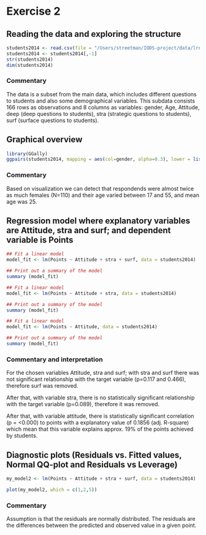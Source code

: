 # Exercise 2


## Reading the data and exploring the structure

```r
students2014 <- read.csv(file = "/Users/streetman/IODS-project/data/lrn14.csv", header = T, sep=",")
students2014 <- students2014[,-1]
str(students2014)
dim(students2014)
```

### Commentary
The data is a subset from the main data, which includes different questions to students and also some demographical variables. This subdata consists 166 rows as observations and 8 columns as variables: gender, Age, Attitude, deep (deep questions to students), stra (strategic questions to students), surf (surface questions to students).



## Graphical overview
```r
library(GGally)
ggpairs(students2014, mapping = aes(col=gender, alpha=0.3), lower = list(combo = wrap("facethist", bins = 20)))
```

### Commentary
Based on visualization we can detect that respondends were almost twice as much females (N=110) and their age varied between 17 and 55, and mean age was 25.



## Regression model where explanatory variables are Attitude, stra and surf; and dependent variable is Points

```r
## Fit a linear model
model_fit <- lm(Points ~ Attitude + stra + surf, data = students2014)

## Print out a summary of the model
summary (model_fit)
```

```r
## Fit a linear model
model_fit <- lm(Points ~ Attitude + stra, data = students2014)

## Print out a summary of the model
summary (model_fit)
```

```r
## Fit a linear model
model_fit <- lm(Points ~ Attitude, data = students2014)

## Print out a summary of the model
summary (model_fit)
```


### Commentary and interpretation
For the chosen variables Attitude, stra and surf; with stra and surf there was not significant relationship with the target variable (p=0.117 and 0.466), therefore surf was removed.

After that, with variable stra, there is no statistically significant relationship with the target variable (p=0.089), therefore it was removed.

After that, with variable attitude, there is statistically significant correlation (p = <0.000) to points with a explanatory value of 0.1856 (adj. R-square) which mean that this variable explains approx. 19% of the points achieved by students.



## Diagnostic plots (Residuals vs. Fitted values, Normal QQ-plot and Residuals vs Leverage)

```r
my_model2 <- lm(Points ~ Attitude + stra + surf, data = students2014)

plot(my_model2, which = c(1,2,5))
```

### Commentary
Assumption is that the residuals are normally distributed. The residuals are the differences between the predicted and observed value in a given point.



